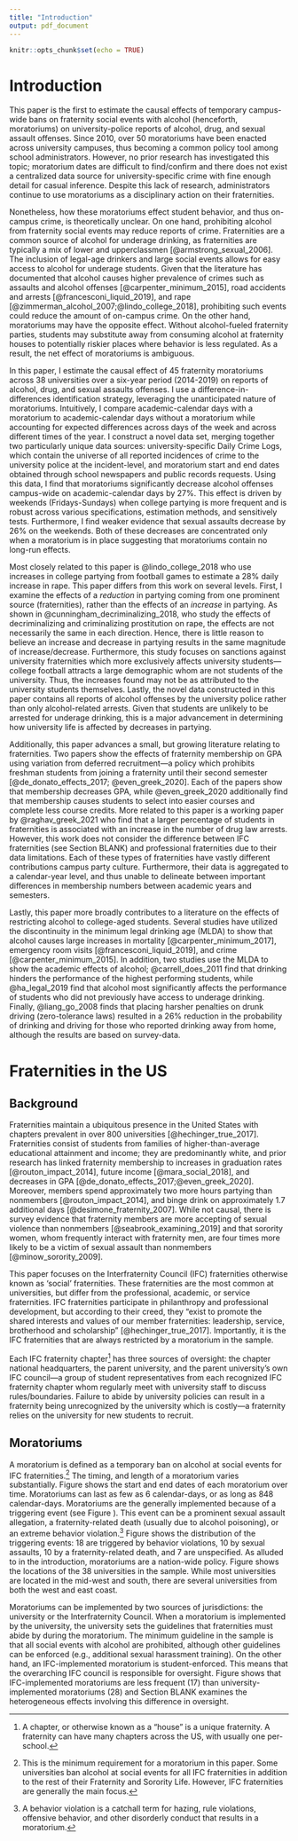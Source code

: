 ```yaml
---
title: "Introduction"
output: pdf_document
---
```


```r
knitr::opts_chunk$set(echo = TRUE)
```

# Introduction

This paper is the first to estimate the causal effects of temporary campus-wide bans on fraternity social events with alcohol (henceforth, moratoriums) on university-police reports of alcohol, drug, and sexual assault offenses. Since 2010, over 50 moratoriums have been enacted across university campuses, thus becoming a common policy tool among school administrators. However, no prior research has investigated this topic; moratorium dates are difficult to find/confirm and there does not exist a centralized data source for university-specific crime with fine enough detail for casual inference. Despite this lack of research, administrators continue to use moratoriums as a disciplinary action on their fraternities.

Nonetheless, how these moratoriums effect student behavior, and thus on-campus crime, is theoretically unclear. On one hand, prohibiting alcohol from fraternity social events may reduce reports of crime. Fraternities are a common source of alcohol for underage drinking, as fraternities are typically a mix of lower and upperclassmen [@armstrong_sexual_2006]. The inclusion of legal-age drinkers and large social events allows for easy access to alcohol for underage students. Given that the literature has documented that alcohol causes higher prevalence of crimes such as assaults and alcohol offenses [@carpenter_minimum_2015], road accidents and arrests [@francesconi_liquid_2019], and rape [@zimmerman_alcohol_2007;@lindo_college_2018], prohibiting such events could reduce the amount of on-campus crime. On the other hand, moratoriums may have the opposite effect. Without alcohol-fueled fraternity parties, students may substitute away from consuming alcohol at fraternity houses to potentially riskier places where behavior is less regulated. As a result, the net effect of moratoriums is ambiguous. 

In this paper, I estimate the causal effect of 45 fraternity moratoriums across 38 universities over a six-year period (2014-2019) on reports of alcohol, drug, and sexual assaults offenses. I use a difference-in-differences identification strategy, leveraging the unanticipated nature of moratoriums. Intuitively, I compare academic-calendar days with a moratorium to academic-calendar days without a moratorium while accounting for expected differences across days of the week and across different times of the year. I construct a novel data set, merging together two particularly unique data sources: university-specific Daily Crime Logs, which contain the universe of all reported incidences of crime to the university police at the incident-level, and moratorium start and end dates obtained through school newspapers and public records requests. Using this data, I find that moratoriums significantly decrease alcohol offenses campus-wide on academic-calendar days by 27%. This effect is driven by weekends (Fridays-Sundays) when college partying is more frequent and is robust across various specifications, estimation methods, and sensitively tests. Furthermore, I find weaker evidence that sexual assaults decrease by 26% on the weekends. Both of these decreases are concentrated only when a moratorium is in place suggesting that moratoriums contain no long-run effects.

Most closely related to this paper is @lindo_college_2018  who use increases in college partying from football games to estimate a 28% daily increase in rape. This paper differs from this work on several levels. First, I examine the effects of a *reduction* in partying coming from one prominent source (fraternities), rather than the effects of an *increase* in partying. As shown in @cunningham_decriminalizing_2018, who study the effects of decriminalizing and criminalizing prostitution on rape, the effects are not necessarily the same in each direction. Hence, there is little reason to believe an increase and decrease in partying results in the same magnitude of increase/decrease. Furthermore, this study focuses on sanctions against university fraternities which more exclusively affects university students—college football attracts a large demographic whom are not students of the university. Thus, the increases found may not be as attributed to the university students themselves. Lastly, the novel data constructed in this paper contains all reports of alcohol offenses by the university police rather than only alcohol-related arrests. Given that students are unlikely to be arrested for underage drinking, this is a major advancement in determining how university life is affected by decreases in partying.

Additionally, this paper advances a small, but growing literature relating to fraternities. Two papers show the effects of fraternity membership on GPA using variation from deferred recruitment—a policy which prohibits freshman students from joining a fraternity until their second semester [@de_donato_effects_2017; @even_greek_2020]. Each of the papers show that membership decreases GPA, while @even_greek_2020 additionally find that membership causes students to select into easier courses and complete less course credits. More related to this paper is a working paper by @raghav_greek_2021 who find that a larger percentage of students in fraternities is associated with an increase in the number of drug law arrests. However, this work does not consider the difference between IFC fraternities (see Section BLANK) and professional fraternities due to their data limitations. Each of these types of fraternities have vastly different contributions campus party culture. Furthermore, their data is aggregated to a calendar-year level, and thus unable to delineate between important differences in membership numbers between academic years and semesters.

Lastly, this paper more broadly contributes to a literature on the effects of restricting alcohol to college-aged students. Several studies have utilized the discontinuity in the minimum legal drinking age (MLDA) to show that alcohol causes large increases in mortality [@carpenter_minimum_2017], emergency room visits [@francesconi_liquid_2019], and crime [@carpenter_minimum_2015]. In addition, two studies use the MLDA to show the academic effects of alcohol; @carrell_does_2011 find that drinking hinders the performance of the highest performing students, while @ha_legal_2019 find that alcohol most significantly affects the performance of students who did not previously have access to underage drinking. Finally, @liang_go_2008 finds that placing harsher penalties on drunk driving (zero-tolerance laws) resulted in a 26% reduction in the probability of drinking and driving for those who reported drinking away from home, although the results are based on survey-data.  

# Fraternities in the US

## Background

Fraternities maintain a ubiquitous presence in the United States with chapters prevalent in over 800 universities [@hechinger_true_2017]. Fraternities consist of students from families of higher-than-average educational attainment and income; they are predominantly white, and prior research has linked fraternity membership to increases in graduation rates [@routon_impact_2014], future income [@mara_social_2018], and decreases in GPA [@de_donato_effects_2017;@even_greek_2020]. Moreover, members spend approximately two more hours partying than nonmembers [@routon_impact_2014], and binge drink on approximately 1.7 additional days [@desimone_fraternity_2007]. While not causal, there is survey evidence that fraternity members are more accepting of sexual violence than nonmembers [@seabrook_examining_2019] and that sorority women, whom frequently interact with fraternity men, are four times more likely to be a victim of sexual assault than nonmembers [@minow_sorority_2009].

This paper focuses on the Interfraternity Council (IFC) fraternities otherwise known as ‘social’ fraternities. These fraternities are the most common at universities, but differ from the professional, academic, or service fraternities. IFC fraternities participate in philanthropy and professional development, but according to their creed, they “exist to promote the shared interests and values of our member fraternities: leadership, service, brotherhood and scholarship” [@hechinger_true_2017]. Importantly, it is the IFC fraternities that are always restricted by a moratorium in the sample.

Each IFC fraternity chapter^[A chapter, or otherwise known as a "house" is a unique fraternity. A fraternity can have many chapters across the US, with usually one per-school.] has three sources of oversight: the chapter national headquarters, the parent university, and the parent university’s own IFC council—a group of student representatives from each recognized IFC fraternity chapter whom regularly meet with university staff to discuss rules/boundaries. Failure to abide by university policies can result in a fraternity being unrecognized by the university which is costly—a fraternity relies on the university for new students to recruit.  

## Moratoriums

A moratorium is defined as a temporary ban on alcohol at social events for IFC fraternities.^[This is the minimum requirement for a moratorium in this paper. Some universities ban alcohol at social events for all IFC fraternities in addition to the rest of their Fraternity and Sorority Life. However, IFC fraternities are generally the main focus.] The timing, and length of a moratorium varies substantially. Figure \ref{closure_distribution} shows the start and end dates of each moratorium over time. Moratoriums can last as few as 6 calendar-days, or as long as 848 calendar-days. Moratoriums are the generally implemented because of a triggering event (see Figure \ref{reasons_table}). This event can be a prominent sexual assault allegation, a fraternity-related death (usually due to alcohol poisoning), or an extreme behavior violation.^[A behavior violation is a catchall term for hazing, rule violations, offensive behavior, and other disorderly conduct that results in a moratorium.] Figure \ref{trigger_plot} shows the distribution of the triggering events: 18 are triggered by behavior violations, 10 by sexual assaults, 10 by a fraternity-related death, and 7 are unspecified. As alluded to in the introduction, moratoriums are a nation-wide policy. Figure \ref{map_of_schools} shows the locations of the 38 universities in the sample. While most universities are located in the mid-west and south, there are several universities from both the west and east coast.

Moratoriums can be implemented by two sources of jurisdictions: the university or the Interfraternity Council. When a moratorium is implemented by the university, the university sets the guidelines that fraternities must abide by during the moratorium. The minimum guideline in the sample is that all social events with alcohol are prohibited, although other guidelines can be enforced (e.g., additional sexual harassment training). On the other hand, an IFC-implemented moratorium is student-enforced. This means that the overarching IFC council is responsible for oversight. Figure \ref{trigger_plot} shows that IFC-implemented moratoriums are less frequent (17) than university-implemented moratoriums (28) and Section BLANK examines the heterogeneous effects involving this difference in oversight.


